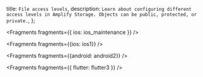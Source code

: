   title: `File access levels`,
  description: `Learn about configuring different access levels in Amplify Storage. Objects can be public, protected, or private.`,
};


<Fragments fragments={{ ios: ios_maintenance }} />


<Fragments fragments={{ios: ios1}} />


<Fragments fragments={{android: android2}} />


<Fragments fragments={{ flutter: flutter3 }} />
